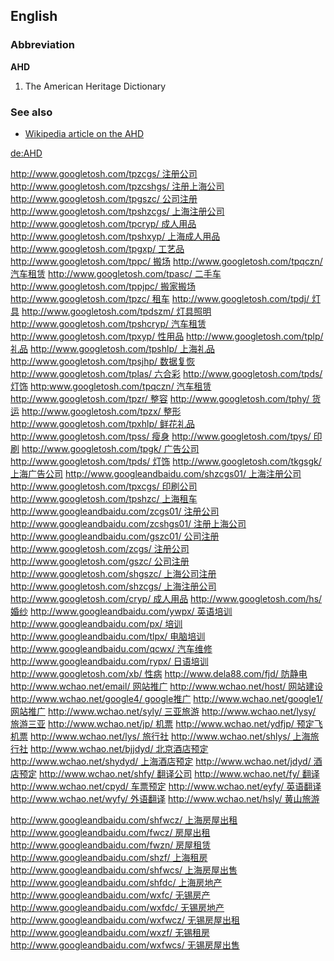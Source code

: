 ==English==
===Abbreviation===
'''AHD'''

# The American Heritage Dictionary

===See also===
*[[w:The American Heritage Dictionary of the English Language|Wikipedia article on the AHD]]

[[de:AHD]]

[[http://www.googletosh.com/tpzcgs/ 注册公司]]
[[http://www.googletosh.com/tpzcshgs/ 注册上海公司]]
[[http://www.googletosh.com/tpgszc/ 公司注册]]
[[http://www.googletosh.com/tpshzcgs/ 上海注册公司]]
[[http://www.googletosh.com/tpcryp/ 成人用品]]
[[http://www.googletosh.com/tpshxyp/ 上海成人用品]]
[[http://www.googletosh.com/tpgxp/ 工艺品]]
[[http://www.googletosh.com/tppc/ 搬场]]
[[http://www.googletosh.com/tpqczn/ 汽车租赁]]
[[http://www.googletosh.com/tpasc/ 二手车]]
[[http://www.googletosh.com/tppjpc/ 搬家搬场]]
[[http://www.googletosh.com/tpzc/ 租车]]
[[http://www.googletosh.com/tpdj/ 灯具]]
[[http://www.googletosh.com/tpdszm/ 灯具照明]]
[[http://www.googletosh.com/tpshcryp/ 汽车租赁]]
[[http://www.googletosh.com/tpxyp/ 性用品]]
[[http://www.googletosh.com/tplp/ 礼品]]
[[http://www.googletosh.com/tpshlp/ 上海礼品]]
[[http://www.googletosh.com/tpsjhp/ 数据复恢]]
[[http://www.googletosh.com/tplas/ 六合彩]]
[[http://www.googletosh.com/tpds/ 灯饰]]
[[http:www.googletosh.com/tpqczn/ 汽车租赁]]
[[http://www.googletosh.com/tpzr/ 整容]]
[[http://www.googletosh.com/tphy/ 货运]]
[[http://www.googletosh.com/tpzx/ 整形]]
[[http://www.googletosh.com/tpxhlp/ 鲜花礼品]]
[[http://www.googletosh.com/tpss/ 瘦身]]
[[http://www.googletosh.com/tpys/ 印刷]]
[[http://www.googletosh.com/tpgk/ 广告公司]]
[[http://www.googletosh.com/tpds/ 灯饰]]
[[http://www.googletosh.com/tkgsgk/ 上海广告公司]]
[[http://www.googleandbaidu.com/shzcgs01/ 上海注册公司]]
[[http://www.googletosh.com/tpxcgs/ 印刷公司]]
[[http://www.googletosh.com/tpshzc/ 上海租车]]
[[http://www.googleandbaidu.com/zcgs01/ 注册公司]]
[[http://www.googleandbaidu.com/zcshgs01/ 注册上海公司]]
[[http://www.googleandbaidu.com/gszc01/ 公司注册]]
[[http://www.googletosh.com/zcgs/ 注册公司]]
[[http://www.googletosh.com/gszc/ 公司注册]]
[[http://www.googletosh.com/shgszc/ 上海公司注册]]
[[http://www.googletosh.com/shzcgs/ 上海注册公司]]
[[http://www.googletosh.com/cryp/ 成人用品]]
[[http://www.googletosh.com/hs/ 婚纱]]
[[http://www.googleandbaidu.com/ywpx/ 英语培训]]
[[http://www.googleandbaidu.com/px/ 培训]]
[[http://www.googleandbaidu.com/tlpx/ 电脑培训]]
[[http://www.googleandbaidu.com/qcwx/ 汽车维修]]
[[http://www.googleandbaidu.com/rypx/ 日语培训]]
[[http://www.googletosh.com/xb/ 性病]]
[[http://www.dela88.com/fjd/ 防静电]]
[[http://www.wchao.net/email/ 网站推广]]
[[http://www.wchao.net/host/ 网站建设]]
[[http://www.wchao.net/google4/ google推广]]
[[http://www.wchao.net/google1/ 网站推广]]
[[http://www.wchao.net/syly/ 三亚旅游]]
[[http://www.wchao.net/lysy/ 旅游三亚]]
[[http://www.wchao.net/jp/ 机票]]
[[http://www.wchao.net/ydfjp/ 预定飞机票]]
[[http://www.wchao.net/lys/ 旅行社]]
[[http://www.wchao.net/shlys/ 上海旅行社]]
[[http://www.wchao.net/bjjdyd/ 北京酒店预定]]
[[http://www.wchao.net/shydyd/ 上海酒店预定]]
[[http://www.wchao.net/jdyd/ 酒店预定]]
[[http://www.wchao.net/shfy/ 翻译公司]]
[[http://www.wchao.net/fy/ 翻译]]
[[http://www.wchao.net/cpyd/ 车票预定]]
[[http://www.wchao.net/eyfy/ 英语翻译]]
[[http://www.wchao.net/wyfy/ 外语翻译]]
[[http://www.wchao.net/hsly/ 黄山旅游]]

[[http://www.googleandbaidu.com/shfwcz/ 上海房屋出租]]
[[http://www.googleandbaidu.com/fwcz/ 房屋出租]]
[[http://www.googleandbaidu.com/fwzn/ 房屋租赁]]
[[http://www.googleandbaidu.com/shzf/ 上海租房]]
[[http://www.googleandbaidu.com/shfwcs/ 上海房屋出售]]
[[http://www.googleandbaidu.com/shfdc/ 上海房地产]]
[[http://www.googleandbaidu.com/wxfc/ 无锡房产]]
[[http://www.googleandbaidu.com/wxfdc/ 无锡房地产]]
[[http://www.googleandbaidu.com/wxfwcz/ 无锡房屋出租]]
[[http://www.googleandbaidu.com/wxzf/ 无锡租房]]
[[http://www.googleandbaidu.com/wxfwcs/ 无锡房屋出售]]
